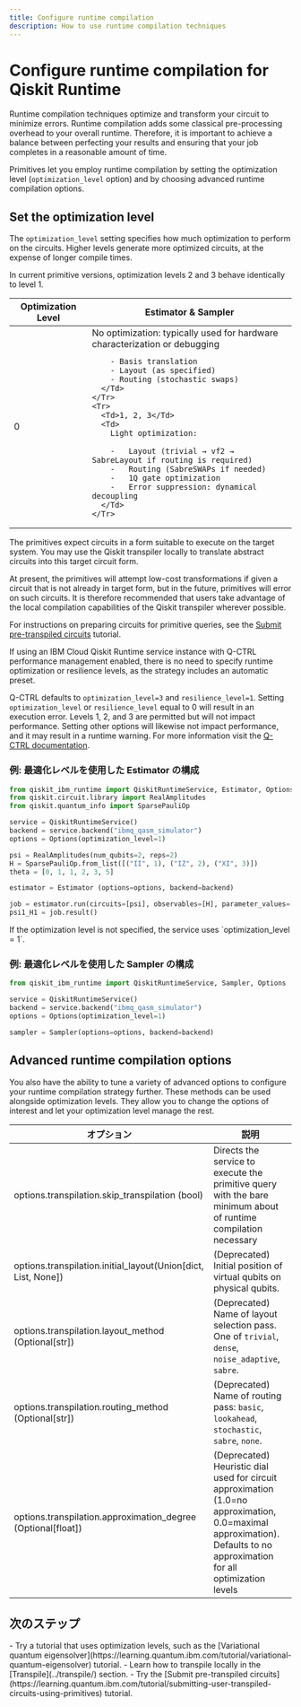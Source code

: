 ```yaml
---
title: Configure runtime compilation
description: How to use runtime compilation techniques
---
```


# Configure runtime compilation for Qiskit Runtime

Runtime compilation techniques optimize and transform your circuit to minimize errors. Runtime compilation adds some classical pre-processing overhead to your overall runtime. Therefore, it is important to achieve a balance between perfecting your results and ensuring that your job completes in a reasonable amount of time.

Primitives let you employ runtime compilation by setting the optimization level (`optimization_level` option) and by choosing advanced runtime compilation options.

## Set the optimization level

The `optimization_level` setting specifies how much optimization to perform on the circuits. Higher levels generate more optimized circuits, at the expense of longer compile times.

<Admonition>
  In current primitive versions, optimization levels 2 and 3 behave identically to level 1.
</Admonition>

<Table>
  <thead>
    <Tr>
      <Th>Optimization Level</Th>
      <Th>Estimator & Sampler</Th>
    </Tr>
  </thead>
  <tbody>
    <Tr>
      <Td>0</Td>
      <Td>
        No optimization: typically used for hardware characterization or debugging

```
    - Basis translation
    - Layout (as specified)
    - Routing (stochastic swaps)
  </Td>
</Tr>
<Tr>
  <Td>1, 2, 3</Td>
  <Td>
    Light optimization:

    -   Layout (trivial → vf2 → SabreLayout if routing is required)
    -   Routing (SabreSWAPs if needed)
    -   1Q gate optimization
    -   Error suppression: dynamical decoupling
  </Td>
</Tr>
```

</tbody>
</Table>

<Admonition>
  The primitives expect circuits in a form suitable to execute on the target system. You may use the Qiskit transpiler locally to translate abstract circuits into this target circuit form. 
  
At present, the primitives will attempt low-cost transformations if given a circuit that is not already in target form, but in the future, primitives will error on such circuits. It is therefore recommended that users take advantage of the local compilation capabilities of the Qiskit transpiler wherever possible.
  
  For instructions on preparing circuits for primitive queries, see the [Submit pre-transpiled circuits](https://learning.quantum.ibm.com/tutorial/submitting-user-transpiled-circuits-using-primitives) tutorial.
</Admonition>

<Admonition type="note">
  If using an IBM Cloud Qiskit Runtime service instance with Q-CTRL performance management enabled, there is no need to specify runtime optimization or resilience levels, as the strategy includes an automatic preset.
  
  Q-CTRL defaults to `optimization_level=3` and `resilience_level=1`.
  Setting `optimization_level` or `resilience_level` equal to 0 will result in an
  execution error. Levels 1, 2, and 3 are permitted but will not impact performance.
  Setting other options will likewise not impact performance, and it may result in a
  runtime warning. For more information visit the [Q-CTRL documentation](https://docs.q-ctrl.com/q-ctrl-embedded).
</Admonition>

### 例: 最適化レベルを使用した Estimator の構成

```python
from qiskit_ibm_runtime import QiskitRuntimeService, Estimator, Options
from qiskit.circuit.library import RealAmplitudes
from qiskit.quantum_info import SparsePauliOp

service = QiskitRuntimeService()
backend = service.backend("ibmq_qasm_simulator")
options = Options(optimization_level=1)

psi = RealAmplitudes(num_qubits=2, reps=2)
H = SparsePauliOp.from_list([("II", 1), ("IZ", 2), ("XI", 3)])
theta = [0, 1, 1, 2, 3, 5]

estimator = Estimator (options=options, backend=backend)

job = estimator.run(circuits=[psi], observables=[H], parameter_values=[theta])
psi1_H1 = job.result()
```

<Admonition type="note">
  If the optimization level is not specified, the service uses `optimization_level = 1`.
</Admonition>

### 例: 最適化レベルを使用した Sampler の構成

```python
from qiskit_ibm_runtime import QiskitRuntimeService, Sampler, Options

service = QiskitRuntimeService()
backend = service.backend("ibmq_qasm_simulator")
options = Options(optimization_level=1)

sampler = Sampler(options=options, backend=backend)
```

<span id="transpilation-table"></span>
## Advanced runtime compilation options

You also have the ability to tune a variety of advanced options to configure your runtime compilation strategy further. These methods can be used alongside optimization levels. They allow you to change the options of interest and let your optimization level manage the rest.

| オプション                                                          | 説明                                                                                                                                                                           |
| -------------------------------------------------------------- | ---------------------------------------------------------------------------------------------------------------------------------------------------------------------------- |
| options.transpilation.skip_transpilation (bool)                | Directs the service to execute the primitive query with the bare minimum about of runtime compilation necessary                                                              |
| options.transpilation.initial_layout(Union\[dict, List, None]) | (Deprecated) Initial position of virtual qubits on physical qubits.                                                                                                          |
| options.transpilation.layout_method (Optional\[str])           | (Deprecated) Name of layout selection pass. One of `trivial`, `dense`, `noise_adaptive`, `sabre`.                                                                            |
| options.transpilation.routing_method (Optional\[str])          | (Deprecated) Name of routing pass: `basic`, `lookahead`, `stochastic`, `sabre`, `none`.                                                                                      |
| options.transpilation.approximation_degree (Optional\[float])  | (Deprecated) Heuristic dial used for circuit approximation (1.0=no approximation, 0.0=maximal approximation). Defaults to no approximation for all optimization levels       |

## 次のステップ

<Admonition type="tip" title="Recommendations">
    - Try a tutorial that uses optimization levels, such as the [Variational quantum eigensolver](https://learning.quantum.ibm.com/tutorial/variational-quantum-eigensolver) tutorial.
    - Learn how to transpile locally in the [Transpile](../transpile/) section.
    - Try the [Submit pre-transpiled circuits](https://learning.quantum.ibm.com/tutorial/submitting-user-transpiled-circuits-using-primitives) tutorial.
</Admonition>

